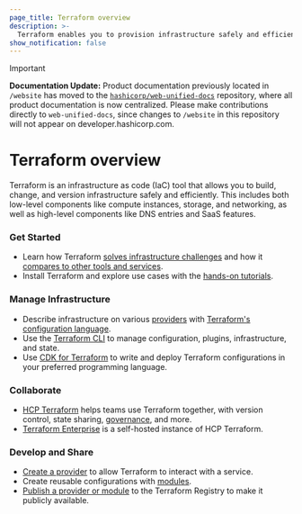```yaml
---
page_title: Terraform overview
description: >-
  Terraform enables you to provision infrastructure safely and efficiently. Review Terraform's ecosystem and workflows, including the Terraform CLI, HCP Terraform, and Terraform Enterprise.
show_notification: false
---
```


> [!IMPORTANT]  
> **Documentation Update:** Product documentation previously located in `/website` has moved to the [`hashicorp/web-unified-docs`](https://github.com/hashicorp/web-unified-docs) repository, where all product documentation is now centralized. Please make contributions directly to `web-unified-docs`, since changes to `/website` in this repository will not appear on developer.hashicorp.com.

# Terraform overview

Terraform is an infrastructure as code (IaC) tool that allows you to build, change, and version infrastructure safely and efficiently. This includes both low-level components like compute instances, storage, and networking, as well as high-level components like DNS entries and SaaS features.

<div className="container-fluid"><div className="row">
<div className="col-md-6 col-sm-12">

### Get Started

- Learn how Terraform [solves infrastructure challenges](/terraform/intro) and how it [compares to other tools and services](/terraform/intro/vs).
- Install Terraform and explore use cases with the [hands-on tutorials](/terraform/tutorials).

### Manage Infrastructure

- Describe infrastructure on various [providers](/terraform/language/providers) with [Terraform's configuration language](/terraform/language).
- Use the [Terraform CLI](/terraform/cli) to manage configuration, plugins, infrastructure, and state.
- Use [CDK for Terraform](/terraform/cdktf) to write and deploy Terraform configurations in your preferred programming language.

</div>

<div className="col-md-6 col-sm-12">

### Collaborate

- [HCP Terraform](https://cloud.hashicorp.com/products/terraform) helps teams use Terraform together, with version control, state sharing, [governance](/terraform/cloud-docs/policy-enforcement), and more.
- [Terraform Enterprise](/terraform/enterprise) is a self-hosted instance of HCP Terraform.

### Develop and Share

- [Create a provider](/terraform/plugin) to allow Terraform to interact with a service.
- Create reusable configurations with [modules](/terraform/language/modules).
- [Publish a provider or module](/terraform/registry) to the Terraform Registry to make it publicly available.

</div>

</div></div>
